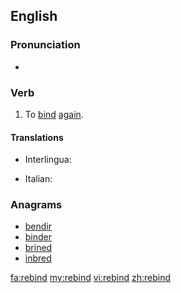==English==

===Pronunciation===
* {{IPA|/ˈribaɪnd/}}

===Verb===
{{en-verb|rebinds|rebinding|rebound|rebound}}

# To [[bind]] [[again]].

====Translations====
{{trans-top|to bind again}}
* Interlingua: {{t|ia|religar}}
{{trans-mid}}
* Italian: {{t|it|rifasciare}}
{{trans-bottom}}

===Anagrams===
* [[bendir#English|bendir]]
* [[binder#English|binder]]
* [[brined#English|brined]]
* [[inbred#English|inbred]]

[[fa:rebind]]
[[my:rebind]]
[[vi:rebind]]
[[zh:rebind]]